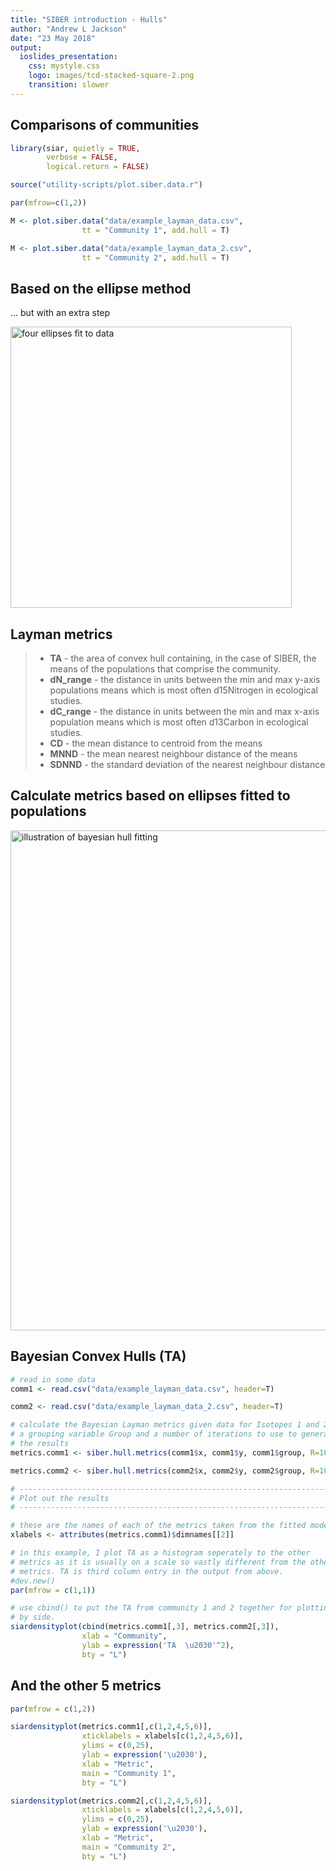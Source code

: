 ```yaml
---
title: "SIBER introduction - Hulls"
author: "Andrew L Jackson"
date: "23 May 2018"
output:
  ioslides_presentation:
    css: mystyle.css
    logo: images/tcd-stacked-square-2.png
    transition: slower
---
```


## Comparisons of communities

```r

library(siar, quietly = TRUE,
        verbose = FALSE,
        logical.return = FALSE)

source("utility-scripts/plot.siber.data.r")

par(mfrow=c(1,2))

M <- plot.siber.data("data/example_layman_data.csv",
                tt = "Community 1", add.hull = T)

M <- plot.siber.data("data/example_layman_data_2.csv",
                tt = "Community 2", add.hull = T)

```

## Based on the ellipse method
... but with an extra step

<img src="images/siber-ellipse-example.png" alt="four ellipses fit to data" height="450">


## Layman metrics

> - __TA__ - the area of convex hull containing, in the case of SIBER, the means of the populations that comprise the community.
> - __dN_range__ - the distance in units between the min and max y-axis populations means which is most often d15Nitrogen in ecological studies.
> - __dC_range__ - the distance in units between the min and max x-axis population means which is most often d13Carbon in ecological studies.
> - __CD__ - the mean distance to centroid from the means
> - __MNND__ - the mean nearest neighbour distance of the means
> - __SDNND__ - the standard deviation of the nearest neighbour distance

## Calculate metrics based on ellipses fitted to populations

<img src="images/community-hulls.png" alt="illustration of bayesian hull fitting" width="800">

## Bayesian Convex Hulls (TA)

```r

# read in some data
comm1 <- read.csv("data/example_layman_data.csv", header=T)

comm2 <- read.csv("data/example_layman_data_2.csv", header=T)

# calculate the Bayesian Layman metrics given data for Isotopes 1 and 2, 
# a grouping variable Group and a number of iterations to use to generate
# the results
metrics.comm1 <- siber.hull.metrics(comm1$x, comm1$y, comm1$group, R=10^4)

metrics.comm2 <- siber.hull.metrics(comm2$x, comm2$y, comm2$group, R=10^4)

# ------------------------------------------------------------------------------
# Plot out the results
# ------------------------------------------------------------------------------

# these are the names of each of the metrics taken from the fitted model
xlabels <- attributes(metrics.comm1)$dimnames[[2]]

# in this example, I plot TA as a histogram seperately to the other
# metrics as it is usually on a scale so vastly different from the other 
# metrics. TA is third column entry in the output from above.
#dev.new()
par(mfrow = c(1,1))

# use cbind() to put the TA from community 1 and 2 together for plotting side
# by side.
siardensityplot(cbind(metrics.comm1[,3], metrics.comm2[,3]),
                xlab = "Community", 
                ylab = expression('TA  \u2030'^2), 
                bty = "L")

```

## And the other 5 metrics

```r

par(mfrow = c(1,2))

siardensityplot(metrics.comm1[,c(1,2,4,5,6)],
                xticklabels = xlabels[c(1,2,4,5,6)],
                ylims = c(0,25),
                ylab = expression('\u2030'),
                xlab = "Metric",
                main = "Community 1",
                bty = "L")

siardensityplot(metrics.comm2[,c(1,2,4,5,6)],
                xticklabels = xlabels[c(1,2,4,5,6)],
                ylims = c(0,25),
                ylab = expression('\u2030'),
                xlab = "Metric", 
                main = "Community 2",
                bty = "L")

```












